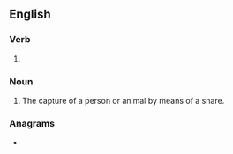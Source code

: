 ==English==

===Verb===
{{head|en|verb form}}

# {{present participle of|en|snare|nocat=1}}

===Noun===
{{en-noun}}

# The capture of a person or animal by means of a snare.

===Anagrams===
* {{anagrams|en|a=aginnrs|granins}}
